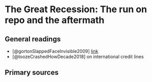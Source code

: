 # The Great Recession: The run on repo and the aftermath

## General readings

+ [@gortonSlappedFaceInvisible2009] [link](https://papers.ssrn.com/sol3/papers.cfm?abstract_id=1401882)
+ [@toozeCrashedHowDecade2018] on international credit lines

## Primary sources

<!-- + Congressional testimony on CSPAN -->
<!-- + Parliamentary inquiry on banking stability -->
<!-- + Andy Haldane speach? -->